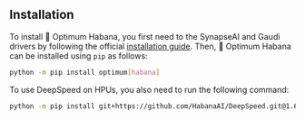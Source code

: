 <!--Copyright 2022 The HuggingFace Team. All rights reserved.

Licensed under the Apache License, Version 2.0 (the "License"); you may not use this file except in compliance with
the License. You may obtain a copy of the License at

http://www.apache.org/licenses/LICENSE-2.0

Unless required by applicable law or agreed to in writing, software distributed under the License is distributed on
an "AS IS" BASIS, WITHOUT WARRANTIES OR CONDITIONS OF ANY KIND, either express or implied. See the License for the
specific language governing permissions and limitations under the License.
-->

## Installation

To install 🤗 Optimum Habana, you first need to the SynapseAI and Gaudi drivers by following the official [installation guide](https://docs.habana.ai/en/latest/Installation_Guide/index.html). Then, 🤗 Optimum Habana can be installed using `pip` as follows:

```bash
python -m pip install optimum[habana]
```

<Tip>

To use DeepSpeed on HPUs, you also need to run the following command:

```bash
python -m pip install git+https://github.com/HabanaAI/DeepSpeed.git@1.6.1
```

</Tip>
